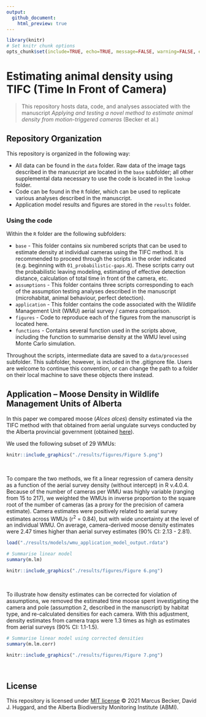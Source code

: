 ```yaml
---
output:
  github_document:
    html_preview: true
---
```


```r
library(knitr)
# Set knitr chunk options
opts_chunk$set(include=TRUE, echo=TRUE, message=FALSE, warning=FALSE, eval=TRUE, fig.path = "man/figures/")
```

# Estimating animal density using TIFC (Time In Front of Camera)

> This repository hosts data, code, and analyses associated with the manuscript *Applying and testing a novel method to estimate animal density from motion-triggered cameras* (Becker et al.)

## Repository Organization

This repository is organized in the following way:

  + All data can be found in the `data` folder. Raw data of the image tags described in the manuscript are located in the `base` subfolder; all other      supplemental data necessary to use the code is located in the `lookup` folder.
  + Code can be found in the `R` folder, which can be used to replicate various analyses described in the manuscript.
  + Application model results and figures are stored in the `results` folder.
  
### Using the code

Within the `R` folder are the following subfolders:

  + `base` - This folder contains six numbered scripts that can be used to estimate density at individual cameras using the TIFC method. It is recommended to proceed through the scripts in the order indicated (e.g. beginning with `01_probabilistic-gaps.R`). These scripts carry out the probabilistic leaving modeling, estimating of effective detection distance, calculation of total time in front of the camera, etc. 
  + `assumptions` - This folder contains three scripts corresponding to each of the assumption testing analyses described in the manuscript (microhabitat, animal behaviour, perfect detection).
  + `application` - This folder contains the code associated with the Wildlife Management Unit (WMU) aerial survey / camera comparison.
  + `figures` - Code to reproduce each of the figures from the manuscript is located here.
  + `functions` - Contains several function used in the scripts above, including the function to summarise density at the WMU level using Monte Carlo simulation.
  
Throughout the scripts, intermediate data are saved to a `data/processed` subfolder. This subfolder, however, is included in the .gitignore file. Users are welcome to continue this convention, or can change the path to a folder on their local machine to save these objects there instead. 
  
## Application -- Moose Density in Wildlife Management Units of Alberta

In this paper we compared moose (*Alces alces*) density estimated via the TIFC method with that obtained from aerial ungulate surveys conducted by the Alberta provincial government (obtained [here](https://www.alberta.ca/aerial-wildlife-survey-reports.aspx)).

We used the following subset of 29 WMUs:

```r

knitr::include_graphics("./results/figures/Figure 5.png")

```

<br>

To compare the two methods, we fit a linear regression of camera density as a function of the aerial survey density (without intercept) in R v.4.0.4. Because of the number of cameras per WMU was highly variable (ranging from 15 to 217), we weighted the WMUs in inverse proportion to the square root of the number of cameras (as a proxy for the precision of camera estimate). Camera estimates were positively related to aerial survey estimates across WMUs (r^2^ = 0.84), but with wide uncertainty at the level of an individual WMU. On average, camera-derived moose density estimates were 2.47 times higher than aerial survey estimates (90% CI: 2.13 - 2.81).

```r

load("./results/models/wmu_application_model_output.rdata")

# Summarise linear model
summary(m.lm)

knitr::include_graphics("./results/figures/Figure 6.png")

```

<br>

To illustrate how density estimates can be corrected for violation of assumptions, we removed the estimated time moose spent investigating the camera and pole (assumption 2, described in the manuscript) by habitat type, and re-calculated densities for each camera. With this adjustment, density estimates from camera traps were 1.3 times as high as estimates from aerial surveys (90% CI: 1.1-1.5).

```r

# Summarise linear model using corrected densities
summary(m.lm.corr)

knitr::include_graphics("./results/figures/Figure 7.png")

```

<br>

## License 

This repository is licensed under [MIT license](https://github.com/mabecker89/tifc-method/blob/main/LICENSE) © 2021 Marcus Becker, David J. Huggard, and the Alberta Biodiversity Monitoring Institute (ABMI). 








